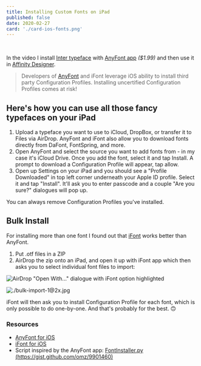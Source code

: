 ```yaml
---
title: Installing Custom Fonts on iPad
published: false
date: 2020-02-27
card: './card-ios-fonts.png'
---
```


<ReactPlayer url="/custom-fonts-on-ipad.mov" controls={true} width="100%" />
<br/>

In the video I install [Inter typeface](https://rsms.me/inter/) with [AnyFont app](https://apps.apple.com/us/app/anyfont/id821560738) _($1.99)_ and then use it in [Affinity Designer](https://apps.apple.com/us/app/affinity-designer/id1274090551).

> Developers of [AnyFont](https://anyfont.app/) and iFont leverage iOS ability to install third party Configuration Profiles. Installing uncertified Configuration Profiles comes at risk!    

## Here's how you can use all those fancy typefaces on your iPad

1. Upload a typeface you want to use to iCloud, DropBox, or transfer it to Files via AirDrop. AnyFont and iFont also allow you to download fonts directly from DaFont, FontSpring, and more.
2. Open AnyFont and select the source you want to add fonts from - in my case it's iCloud Drive. Once you add the font, select it and tap Install. A prompt to download a Configuration Profile will appear, tap allow.
3. Open up Settings on your iPad and you should see a "Profile Downloaded" in top left corner underneath your Apple ID profile. Select it and tap "Install". It'll ask you to enter passcode and a couple "Are you sure?" dialogues will pop up.

You can always remove Configuration Profiles you've installed. 


## Bulk Install
For installing more than one font I found out that [iFont](https://apps.apple.com/dk/app/ifont-find-install-any-font/id1173222289?l=da) works better than AnyFont. 

1. Put .otf files in a ZIP
2. AirDrop the zip onto an iPad, and open it up with iFont app which then asks you to select individual font files to import:

<Grid columns={2}>

![AirDrop "Open With..." dialogue with iFont option highlighted](./bulk-import-0@2x.jpg)

![./bulk-import-1@2x.jpg](./bulk-import-1@2x.jpg)

</Grid>

iFont will then ask you to install Configuration Profile for each font, which is only possible to do one-by-one. And that's probably for the best. 🙃


### Resources

- [AnyFont for iOS](https://apps.apple.com/us/app/anyfont/id821560738)
- [iFont for iOS](https://apps.apple.com/us/app/ifont-find-install-any-font/id1173222289)
- Script inspired by the AnyFont app: [FontInstaller.py (https://gist.github.com/omz/9901460)](https://gist.github.com/omz/9901460) 